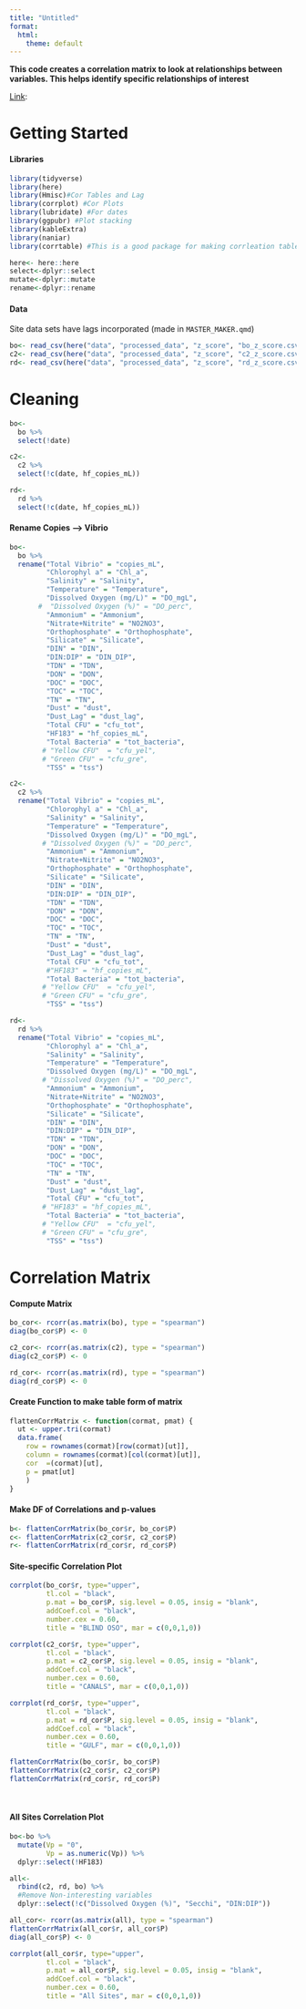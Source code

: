 ```yaml
---
title: "Untitled"
format:
  html:
    theme: default
---
```


**This code creates a correlation matrix to look at relationships between variables. This helps identify specific relationships of interest**

[Link](http://www.sthda.com/english/wiki/correlation-matrix-a-quick-start-guide-to-analyze-format-and-visualize-a-correlation-matrix-using-r-software):

# Getting Started

#### Libraries

```r
library(tidyverse)
library(here)
library(Hmisc)#Cor Tables and Lag
library(corrplot) #Cor Plots
library(lubridate) #For dates
library(ggpubr) #Plot stacking
library(kableExtra)
library(naniar)
library(corrtable) #This is a good package for making corrleation tables as opposed to matrices
```

```r
here<- here::here
select<-dplyr::select
mutate<-dplyr::mutate
rename<-dplyr::rename
```

#### Data

Site data sets have lags incorporated (made in `MASTER_MAKER.qmd`)

```r
bo<- read_csv(here("data", "processed_data", "z_score", "bo_z_score.csv"))
c2<- read_csv(here("data", "processed_data", "z_score", "c2_z_score.csv"))
rd<- read_csv(here("data", "processed_data", "z_score", "rd_z_score.csv"))
```

# Cleaning

```r
bo<-
  bo %>%
  select(!date)

c2<-
  c2 %>%
  select(!c(date, hf_copies_mL))

rd<-
  rd %>%
  select(!c(date, hf_copies_mL))
```

#### Rename Copies --> Vibrio

```r
bo<- 
  bo %>%
  rename("Total Vibrio" = "copies_mL",
         "Chlorophyl a" = "Chl_a",
         "Salinity" = "Salinity",
         "Temperature" = "Temperature",
         "Dissolved Oxygen (mg/L)" = "DO_mgL",
       #  "Dissolved Oxygen (%)" = "DO_perc",
         "Ammonium" = "Ammonium",
         "Nitrate+Nitrite" = "NO2NO3",
         "Orthophosphate" = "Orthophosphate",
         "Silicate" = "Silicate",
         "DIN" = "DIN",
         "DIN:DIP" = "DIN_DIP",
         "TDN" = "TDN",
         "DON" = "DON",
         "DOC" = "DOC",
         "TOC" = "TOC",
         "TN" = "TN",
         "Dust" = "dust",
         "Dust_Lag" = "dust_lag",
         "Total CFU" = "cfu_tot",
         "HF183" = "hf_copies_mL",
         "Total Bacteria" = "tot_bacteria",
        # "Yellow CFU"  = "cfu_yel",
        # "Green CFU" = "cfu_gre",
         "TSS" = "tss")

c2<- 
  c2 %>%
  rename("Total Vibrio" = "copies_mL",
         "Chlorophyl a" = "Chl_a",
         "Salinity" = "Salinity",
         "Temperature" = "Temperature",
         "Dissolved Oxygen (mg/L)" = "DO_mgL",
        # "Dissolved Oxygen (%)" = "DO_perc",
         "Ammonium" = "Ammonium",
         "Nitrate+Nitrite" = "NO2NO3",
         "Orthophosphate" = "Orthophosphate",
         "Silicate" = "Silicate",
         "DIN" = "DIN",
         "DIN:DIP" = "DIN_DIP",
         "TDN" = "TDN",
         "DON" = "DON",
         "DOC" = "DOC",
         "TOC" = "TOC",
         "TN" = "TN",
         "Dust" = "dust",
         "Dust_Lag" = "dust_lag",
         "Total CFU" = "cfu_tot",
         #"HF183" = "hf_copies_mL",
         "Total Bacteria" = "tot_bacteria",
        # "Yellow CFU"  = "cfu_yel",
        # "Green CFU" = "cfu_gre",
         "TSS" = "tss")

rd<- 
  rd %>%
  rename("Total Vibrio" = "copies_mL",
         "Chlorophyl a" = "Chl_a",
         "Salinity" = "Salinity",
         "Temperature" = "Temperature",
         "Dissolved Oxygen (mg/L)" = "DO_mgL",
        # "Dissolved Oxygen (%)" = "DO_perc",
         "Ammonium" = "Ammonium",
         "Nitrate+Nitrite" = "NO2NO3",
         "Orthophosphate" = "Orthophosphate",
         "Silicate" = "Silicate",
         "DIN" = "DIN",
         "DIN:DIP" = "DIN_DIP",
         "TDN" = "TDN",
         "DON" = "DON",
         "DOC" = "DOC",
         "TOC" = "TOC",
         "TN" = "TN",
         "Dust" = "dust",
         "Dust_Lag" = "dust_lag",
         "Total CFU" = "cfu_tot",
        # "HF183" = "hf_copies_mL",
         "Total Bacteria" = "tot_bacteria",
        # "Yellow CFU"  = "cfu_yel",
        # "Green CFU" = "cfu_gre",
         "TSS" = "tss")
```

# Correlation Matrix

#### Compute Matrix

```r
bo_cor<- rcorr(as.matrix(bo), type = "spearman")
diag(bo_cor$P) <- 0

c2_cor<- rcorr(as.matrix(c2), type = "spearman")
diag(c2_cor$P) <- 0

rd_cor<- rcorr(as.matrix(rd), type = "spearman")
diag(rd_cor$P) <- 0
```

#### Create Function to make table form of matrix

```r
flattenCorrMatrix <- function(cormat, pmat) {
  ut <- upper.tri(cormat)
  data.frame(
    row = rownames(cormat)[row(cormat)[ut]],
    column = rownames(cormat)[col(cormat)[ut]],
    cor  =(cormat)[ut],
    p = pmat[ut]
    )
}
```

#### Make DF of Correlations and p-values

```r
b<- flattenCorrMatrix(bo_cor$r, bo_cor$P)
c<- flattenCorrMatrix(c2_cor$r, c2_cor$P)
r<- flattenCorrMatrix(rd_cor$r, rd_cor$P)
```

#### Site-specific Correlation Plot

<!--# FYI: WE CAN USE PEARSON FOR LOG10(DUST) X VIBRIO -->

<!--# BUT FOR THE SAKE OF CONSISTENCY, WE WILL USE SPEARMANS FOR EVERYTHING -->

```r
corrplot(bo_cor$r, type="upper",
         tl.col = "black",
         p.mat = bo_cor$P, sig.level = 0.05, insig = "blank",
         addCoef.col = "black",
         number.cex = 0.60,
         title = "BLIND OSO", mar = c(0,0,1,0))

corrplot(c2_cor$r, type="upper",
         tl.col = "black",
         p.mat = c2_cor$P, sig.level = 0.05, insig = "blank",
         addCoef.col = "black",
         number.cex = 0.60,
         title = "CANALS", mar = c(0,0,1,0))

corrplot(rd_cor$r, type="upper",
         tl.col = "black",
         p.mat = rd_cor$P, sig.level = 0.05, insig = "blank",
         addCoef.col = "black",
         number.cex = 0.60,
         title = "GULF", mar = c(0,0,1,0))

flattenCorrMatrix(bo_cor$r, bo_cor$P)
flattenCorrMatrix(c2_cor$r, c2_cor$P)
flattenCorrMatrix(rd_cor$r, rd_cor$P)

```

\

#### All Sites Correlation Plot

```r
bo<-bo %>%
  mutate(Vp = "0",
         Vp = as.numeric(Vp)) %>%
  dplyr::select(!HF183)

all<- 
  rbind(c2, rd, bo) %>%
  #Remove Non-interesting variables
  dplyr::select(!c("Dissolved Oxygen (%)", "Secchi", "DIN:DIP"))

all_cor<- rcorr(as.matrix(all), type = "spearman")
flattenCorrMatrix(all_cor$r, all_cor$P)
diag(all_cor$P) <- 0
```

```r
corrplot(all_cor$r, type="upper", 
         tl.col = "black",
         p.mat = all_cor$P, sig.level = 0.05, insig = "blank",
         addCoef.col = "black",
         number.cex = 0.60,
         title = "All Sites", mar = c(0,0,1,0)) 
```
